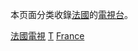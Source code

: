 {{Catnav|頁面分類|總類|各種主題的頁面分類|按國家分類|各國電視台}}
{{Catnav|頁面分類|社会|文化|各國文化|各國電視|法國電視}}
{{Catnav|頁面分類|社会|媒体|电视台|各國電視台}}
{{Catnav|頁面分類|休閒|娱乐|电视|各國電視|法國電視}}

本页面分类收錄[[法國|法國]]的[[電視台|電視台]]。
{{commons category|Television channels in France}}

[[Category:法國電視|]]
[[Category:各行業法國公司|T]]
[[Category:各國電視台|France]]